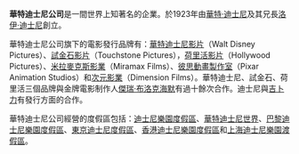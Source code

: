 '''華特迪士尼公司'''是一間世界上知著名的企業。於1923年由[[華特·迪士尼|華特·迪士尼]]及其兄長[[洛伊·O·迪士尼|洛伊·迪士尼]]創立。

華特迪士尼公司旗下的電影發行品牌有：[[華特迪士尼影片|華特迪士尼影片]]（Walt Disney Pictures）、[[試金石影片|試金石影片]]（Touchstone Pictures），[[荷里活影片|荷里活影片]]（Hollywood Pictures）、[[米拉麥克斯影業|米拉麥克斯影業]]（Miramax Films）、[[彼思動畫製作室|彼思動畫製作室]]（Pixar Animation Studios）和[[次元影業|次元影業]]（Dimension Films）。華特迪士尼、試金石、荷里活三個品牌與金牌電影制作人[[傑瑞·布洛克海默|傑瑞·布洛克海默]]有過十餘次合作。迪士尼與[[吉卜力|吉卜力]]有發行方面的合作。

華特迪士尼公司經營的度假區包括：[[迪士尼樂園度假區|迪士尼樂園度假區]]、[[華特迪士尼世界|華特迪士尼世界]]、[[巴黎迪士尼樂園度假區|巴黎迪士尼樂園度假區]]、[[東京迪士尼度假區|東京迪士尼度假區]]、[[香港迪士尼樂園度假區|香港迪士尼樂園度假區]]和[[上海迪士尼度假區|上海迪士尼樂園渡假區]]。